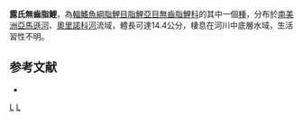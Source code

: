 {{Speciesbox 
| taxon = Curimata roseni
| status = NE
| status_system = IUCN3.1
| authority =  [[Vari|Vari]], 1989
| synonyms = 
}}
'''露氏無齒脂鯉'''，為[[輻鰭魚綱|輻鰭魚綱]][[脂鯉目|脂鯉目]][[脂鯉亞目|脂鯉亞目]][[無齒脂鯉科|無齒脂鯉科]]的其中一個[[種|種]]，分布於[[南美洲|南美洲]][[亞馬遜河|亞馬遜河]]、[[奧里諾科河|奧里諾科河]]流域，體長可達14.4公分，棲息在河川中底層水域，生活習性不明。

==参考文献==
{{refbegin}}
*{{FishBase_species|genus=Curimata|species=roseni|year=2013|month=8}}
{{refend}}
{{Taxonbar|from=Q5488705}}

[[Category:無齒脂鯉屬|L]]
[[Category:1989年描述的鱼类|L]]


{{魚類小作品}}